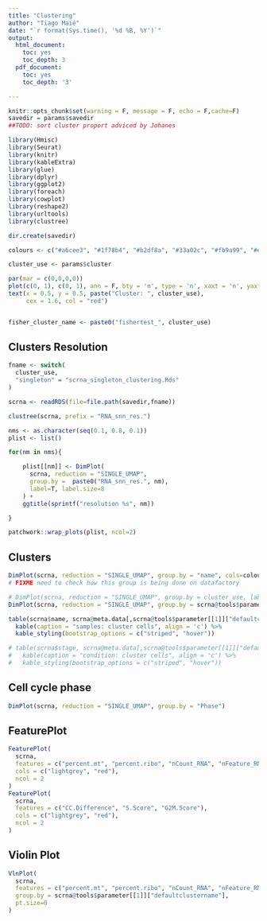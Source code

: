 ```yaml
---
title: "Clustering"
author: "Tiago Maié"
date: "`r format(Sys.time(), '%d %B, %Y')`"
output:
  html_document:
    toc: yes
    toc_depth: 3
  pdf_document:
    toc: yes
    toc_depth: '3'

---
```


```r
knitr::opts_chunk$set(warning = F, message = F, echo = F,cache=F)
savedir = params$savedir
##TODO: sort cluster proport adviced by Johanes
```


```r
library(Hmisc)
library(Seurat)
library(knitr)
library(kableExtra)
library(glue)
library(dplyr)
library(ggplot2)
library(foreach)
library(cowplot)
library(reshape2)
library(urltools)
library(clustree)

dir.create(savedir)

colours <- c("#a6cee3", "#1f78b4", "#b2df8a", "#33a02c", "#fb9a99", "#e31a1c", "#fdbf6f", "#ff7f00", "#cab2d6", "#6a3d9a", "#ffff99")

cluster_use <- params$cluster

par(mar = c(0,0,0,0))
plot(c(0, 1), c(0, 1), ann = F, bty = 'n', type = 'n', xaxt = 'n', yaxt = 'n')
text(x = 0.5, y = 0.5, paste("Cluster: ", cluster_use),
     cex = 1.6, col = "red")


fisher_cluster_name <- paste0("fishertest_", cluster_use)
```



## Clusters Resolution
```r
fname <- switch(
  cluster_use,
  "singleton" = "scrna_singleton_clustering.Rds"
)

scrna <- readRDS(file=file.path(savedir,fname))

clustree(scrna, prefix = "RNA_snn_res.")

```
```r
nms <- as.character(seq(0.1, 0.8, 0.1))
plist <- list()

for(nm in nms){

    plist[[nm]] <- DimPlot(
      scrna, reduction = "SINGLE_UMAP",
      group.by =  paste0("RNA_snn_res.", nm),
      label=T, label.size=8
    ) +
    ggtitle(sprintf("resolution %s", nm))

}

patchwork::wrap_plots(plist, ncol=2)
```

## Clusters
```r

DimPlot(scrna, reduction = "SINGLE_UMAP", group.by = "name", cols=colours, label=TRUE, label.size=8)
# FIXME need to check how this group is being done on datafactory
```
```r
# DimPlot(scrna, reduction = "SINGLE_UMAP", group.by = cluster_use, label=TRUE, label.size=8)
DimPlot(scrna, reduction = "SINGLE_UMAP", group.by = scrna@tools$parameter[[1]]["defaultclustername"], label=TRUE, label.size=8)
```
```r
table(scrna$name, scrna@meta.data[,scrna@tools$parameter[[1]]["defaultclustername"]]) %>%
  kable(caption = "samples: cluster cells", align = 'c') %>%
  kable_styling(bootstrap_options = c("striped", "hover"))

# table(scrna$stage, scrna@meta.data[,scrna@tools$parameter[[1]]["defaultclustername"]]) %>%
#   kable(caption = "condition: cluster cells", align = 'c') %>%
#   kable_styling(bootstrap_options = c("striped", "hover"))

```

## Cell cycle phase
```r
DimPlot(scrna, reduction = "SINGLE_UMAP", group.by = "Phase")
```

## FeaturePlot
```r
FeaturePlot(
  scrna,
  features = c("percent.mt", "percent.ribo", "nCount_RNA", "nFeature_RNA"),
  cols = c("lightgrey", "red"),
  ncol = 2
)
FeaturePlot(
  scrna,
  features = c("CC.Difference", "S.Score", "G2M.Score"),
  cols = c("lightgrey", "red"),
  ncol = 2
)
```

## Violin Plot
```r
VlnPlot(
  scrna,
  features = c("percent.mt", "percent.ribo", "nCount_RNA", "nFeature_RNA", "CC.Difference", "S.Score", "G2M.Score"),
  group.by = scrna@tools$parameter[[1]]["defaultclustername"],
  pt.size=0
)
```
